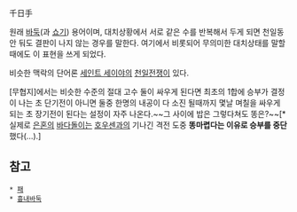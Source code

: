 千日手

원래 [[바둑]](과 [[쇼기]]) 용어이며, 대치상황에서 서로 같은 수를 반복해서 두게 되면 천일동안 둬도 결판이 나지 않는 경우를 말한다. 
여기에서 비롯되어 무의미한 대치상태를 말할때에도 이 표현을 쓰게 되었다.

비슷한 맥락의 단어론 [[세인트 세이야]]의 [[천일전쟁]]이 있다.

[무협지]에서는 비슷한 수준의 절대 고수 둘이 싸우게 된다면 최초의 1합에 승부가 결정이 나는 초 단기전이 아니면 둘중 한명의 내공이 다 소진 될때까지 몇날 며칠을 싸우게 되는 초 장기전이 된다는 설정이 자주 나온다.~~그 사이에 밥은 그렇다쳐도 똥은?~~[* 실제로 [[은혼]]의 [[바다돌이]]는 [[호우센]]과의 기나긴 격전 도중 '''똥마렵다는 이유로 승부를 중단'''했다(...).]
== 참고 ==
 * [[패]]
 * [[흉내바둑]]
